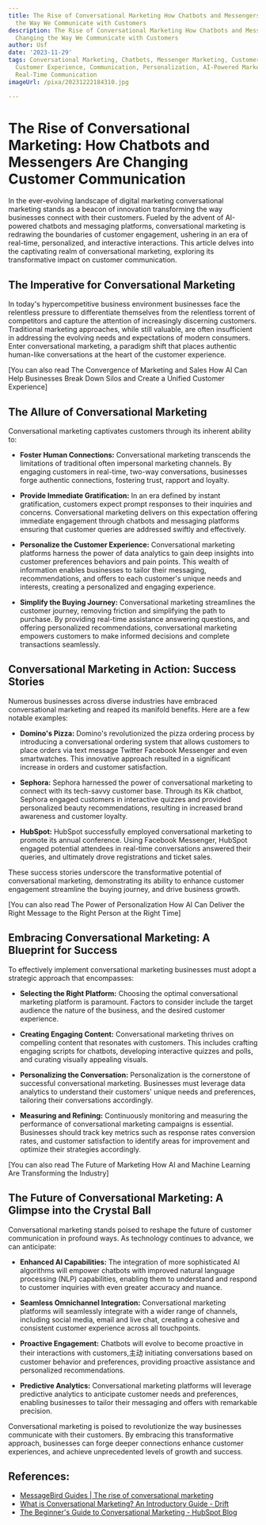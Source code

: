 ```yaml
---
title: The Rise of Conversational Marketing How Chatbots and Messengers Are Changing
  the Way We Communicate with Customers
description: The Rise of Conversational Marketing How Chatbots and Messengers Are
  Changing the Way We Communicate with Customers
author: Usf
date: '2023-11-29'
tags: Conversational Marketing, Chatbots, Messenger Marketing, Customer Engagement,
  Customer Experience, Communication, Personalization, AI-Powered Marketing, Automation,
  Real-Time Communication
imageUrl: /pixa/20231222184310.jpg

---
```

# The Rise of Conversational Marketing: How Chatbots and  Messengers Are Changing  Customer Communication

In the ever-evolving landscape of digital marketing conversational marketing stands as a beacon of innovation transforming the way businesses connect  with their customers. Fueled by the advent of AI-powered chatbots and messaging platforms, conversational marketing is redrawing the boundaries of customer engagement, ushering in an era of real-time, personalized,  and interactive interactions. This article delves into the captivating realm of  conversational marketing, exploring its transformative impact on customer communication.

##  The  Imperative for Conversational Marketing

In today's hypercompetitive business environment businesses face the relentless pressure to  differentiate themselves from the relentless torrent of competitors and capture the  attention of increasingly discerning customers. Traditional marketing approaches, while still valuable, are often insufficient in addressing the evolving needs and expectations of  modern consumers. Enter conversational marketing, a paradigm shift that places authentic human-like conversations at the heart of the customer experience.

[You can also read The  Convergence of Marketing and Sales How AI Can Help Businesses Break Down Silos and Create a Unified Customer Experience]


## The Allure of Conversational Marketing

Conversational marketing captivates customers through its inherent ability to:

- **Foster Human Connections:** Conversational marketing  transcends the  limitations of traditional often impersonal  marketing channels. By engaging customers in real-time, two-way conversations, businesses forge  authentic connections, fostering trust, rapport and loyalty.

- **Provide Immediate Gratification:** In an era defined by instant gratification, customers expect prompt responses to their inquiries  and  concerns. Conversational marketing delivers on this expectation offering immediate engagement through chatbots and messaging platforms ensuring that customer queries are addressed swiftly and effectively.

-  **Personalize  the Customer Experience:** Conversational  marketing platforms harness the power of  data analytics to gain  deep insights into customer preferences behaviors and pain points. This wealth of information enables businesses to tailor their messaging, recommendations, and offers to each customer's unique needs and interests,  creating a  personalized and engaging experience.

- **Simplify the Buying Journey:** Conversational marketing streamlines the customer journey, removing friction  and simplifying the path to purchase. By providing real-time  assistance answering  questions, and offering personalized recommendations, conversational marketing empowers customers to  make  informed decisions and complete transactions seamlessly.

## Conversational  Marketing in  Action: Success  Stories

Numerous businesses across diverse industries have embraced conversational marketing and reaped its  manifold benefits.  Here  are a few notable examples:

- **Domino's Pizza:** Domino's revolutionized the  pizza ordering process by  introducing a conversational ordering system that allows  customers  to place orders via text message Twitter Facebook Messenger and even smartwatches. This  innovative approach resulted  in a significant increase  in orders and  customer satisfaction.

- **Sephora:** Sephora harnessed the power of conversational marketing to connect with its tech-savvy customer base. Through its Kik chatbot, Sephora  engaged customers in interactive quizzes  and  provided personalized beauty recommendations, resulting in  increased brand awareness and customer loyalty.

- **HubSpot:** HubSpot successfully employed  conversational marketing to promote  its annual  conference. Using Facebook Messenger, HubSpot engaged potential attendees in real-time conversations answered their queries, and ultimately drove registrations and ticket sales.

These success stories  underscore the transformative potential of conversational  marketing, demonstrating  its ability to enhance customer engagement streamline the  buying journey, and  drive business growth.

[You can also read The Power of Personalization How AI Can Deliver the Right Message to the Right Person at the Right Time]


##  Embracing Conversational Marketing: A Blueprint for Success

To  effectively implement  conversational marketing businesses must adopt a strategic approach that encompasses:

- **Selecting the  Right Platform:**  Choosing the optimal conversational marketing platform is paramount.  Factors to consider include the target audience the nature of the business, and the desired customer experience.

- **Creating Engaging Content:** Conversational marketing thrives on compelling content that resonates with customers. This  includes crafting engaging scripts for chatbots, developing  interactive quizzes and polls, and curating visually appealing visuals.

- **Personalizing the Conversation:** Personalization is the cornerstone of successful  conversational marketing. Businesses must leverage data  analytics to understand their customers' unique needs and preferences, tailoring their conversations accordingly.

- **Measuring and Refining:** Continuously monitoring and measuring the  performance of conversational marketing campaigns is  essential. Businesses should  track key metrics such as response  rates conversion rates, and customer satisfaction to  identify areas for improvement and optimize their strategies accordingly.

[You can also read The Future of Marketing How AI and Machine  Learning Are Transforming the Industry]


## The Future of Conversational  Marketing: A Glimpse into the Crystal Ball

Conversational marketing stands poised to reshape  the future of customer  communication in  profound ways. As technology continues to advance, we can anticipate:

-  **Enhanced AI  Capabilities:** The integration of more sophisticated AI  algorithms will empower  chatbots with improved natural language processing (NLP) capabilities, enabling them to understand and respond  to customer inquiries with even greater accuracy and nuance.

- **Seamless Omnichannel Integration:** Conversational marketing platforms will seamlessly integrate with a wider range of channels, including social media, email and live chat, creating a cohesive and  consistent customer experience across all touchpoints.

- **Proactive Engagement:** Chatbots will evolve to become proactive in their  interactions with customers,主动 initiating conversations based on customer behavior and preferences, providing proactive assistance and personalized recommendations.

- **Predictive Analytics:** Conversational marketing platforms will leverage predictive analytics to anticipate customer needs and  preferences, enabling businesses to tailor their  messaging and  offers with remarkable precision.

Conversational marketing is  poised to revolutionize the way businesses communicate with their customers. By embracing this transformative approach, businesses can forge deeper connections enhance customer experiences, and achieve unprecedented levels of growth and  success.

## References:
- [MessageBird Guides | The rise of conversational marketing](https://messagebird.com/guides/o/the-rise-of-conversational-marketing)
- [What is Conversational Marketing? An Introductory Guide - Drift](https://www.drift.com/conversational-marketing/)
- [The Beginner's Guide to Conversational Marketing - HubSpot Blog](https://blog.hubspot.com/marketing/conversational-marketing)
